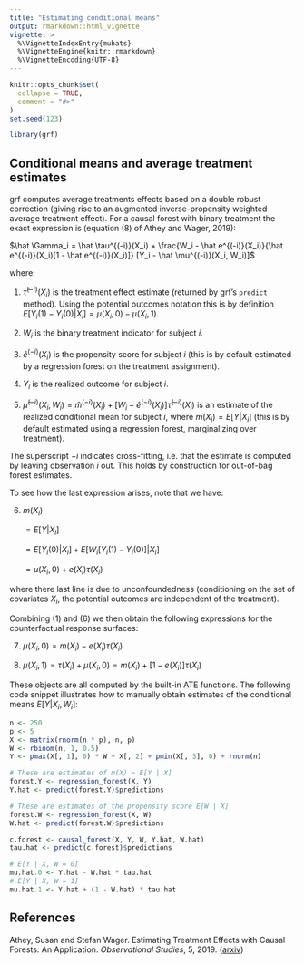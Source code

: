 ```yaml
---
title: "Estimating conditional means"
output: rmarkdown::html_vignette
vignette: >
  %\VignetteIndexEntry{muhats}
  %\VignetteEngine{knitr::rmarkdown}
  %\VignetteEncoding{UTF-8}
---
```


```r
knitr::opts_chunk$set(
  collapse = TRUE,
  comment = "#>"
)
set.seed(123)
```

```r
library(grf)
```

## Conditional means and average treatment estimates

grf computes average treatments effects based on a double robust correction (giving rise to an augmented inverse-propensity weighted average treatment effect). For a causal forest with binary treatment the exact expression is  (equation (8) of Athey and Wager, 2019):

$\hat \Gamma_i = \hat \tau^{(-i)}(X_i) + \frac{W_i - \hat e^{(-i)}(X_i)}{\hat e^{(-i)}(X_i)[1 - \hat e^{(-i)}(X_i)]} [Y_i - \hat \mu^{(-i)}(X_i, W_i)]$

where:

1. $\hat \tau^{(-i)}(X_i)$ is the treatment effect estimate (returned by grf's `predict` method). Using the potential outcomes notation this is by definition $E[Y_i(1) - Y_i(0) | X_i] = \mu(X_i, 0) - \mu(X_i, 1)$.

2. $W_i$ is the binary treatment indicator for subject $i$.

3. $\hat e^{(-i)}(X_i)$ is the propensity score for subject $i$ (this is by default estimated by a regression forest on the treatment assignment).

4. $Y_i$ is the realized outcome for subject $i$.

5. $\hat \mu^{(-i)}(X_i, W_i) = \hat m^{(-i)}(X_i) + [W_i - \hat e^{(-i)}(X_i)] \hat \tau^{(-i)}(X_i)$ is an estimate of the realized conditional mean for subject $i$, where $m(X_i) = E[Y | X_i]$ (this is by default estimated using a regression forest, marginalizing over treatment).

The superscript $-i$ indicates cross-fitting, i.e. that the estimate is computed by leaving observation $i$ out. This holds by construction for out-of-bag forest estimates.

To see how the last expression arises, note that we have:

6. $m(X_i)$

   $= E[Y | X_i]$

   $= E[Y_i(0) | X_i] + E[W_i [Y_i(1) - Y_i(0)] | X_i]$

   $= \mu(X_i, 0) + e(X_i) \tau(X_i)$

where there last line is due to unconfoundedness (conditioning on the set of covariates $X_i$, the potential outcomes are independent of the treatment).

Combining (1) and (6) we then obtain the following expressions for the counterfactual response surfaces:

7. $\mu(X_i, 0) = m(X_i) - e(X_i) \tau(X_i)$

8. $\mu(X_i, 1) = \tau(X_i) + \mu(X_i, 0) = m(X_i) + [1 - e(X_i)] \tau(X_i)$

These objects are all computed by the built-in ATE functions. The following code snippet illustrates how to manually obtain estimates of the conditional means $E[Y | X_i, W_i ]$:

```r
n <- 250
p <- 5
X <- matrix(rnorm(n * p), n, p)
W <- rbinom(n, 1, 0.5)
Y <- pmax(X[, 1], 0) * W + X[, 2] + pmin(X[, 3], 0) + rnorm(n)

# These are estimates of m(X) = E[Y | X]
forest.Y <- regression_forest(X, Y)
Y.hat <- predict(forest.Y)$predictions

# These are estimates of the propensity score E[W | X]
forest.W <- regression_forest(X, W)
W.hat <- predict(forest.W)$predictions

c.forest <- causal_forest(X, Y, W, Y.hat, W.hat)
tau.hat <- predict(c.forest)$predictions

# E[Y | X, W = 0]
mu.hat.0 <- Y.hat - W.hat * tau.hat
# E[Y | X, W = 1]
mu.hat.1 <- Y.hat + (1 - W.hat) * tau.hat
```

## References
Athey, Susan and Stefan Wager. Estimating Treatment Effects with Causal Forests: An Application. _Observational Studies_, 5, 2019. ([arxiv](https://arxiv.org/abs/1902.07409))
